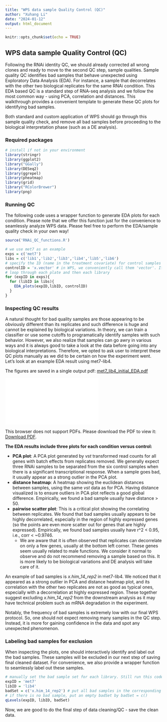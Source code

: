```yaml
---
title: "WPS data sample Quality Control (QC)"
author: "Xuhang Li"
date: "2024-01-12"
output: html_document
---
```


```r
knitr::opts_chunk$set(echo = TRUE)
```

## WPS data sample Quality Control (QC)

Following the RNAi identity QC, we should already corrected all wrong clones and ready to move to the second QC step, sample qualities. Sample quality QC identifies bad samples that behave unexpected using Exploratory Data Analysis (EDA). For instance, a sample that decorrelates with the other two biological replicates for the same RNAi condition. This EDA based QC is a standard step of RNA-seq analysis and we follow the most common way - using PCA, correlation and distances. This walkthrough provides a convenient template to generate these QC plots for identifying bad samples.

Both standard and custom application of WPS should go through this sample quality check, and remove all bad samples before proceeding to the biological interpretation phase (such as a DE analysis).

### Required packages

```r
# install if not in your environment
library(stringr)
library(ggplot2)
library("GGally") 
library(DESeq2)
library(ggrepel)
library(pheatmap)
library(grid)
library("RColorBrewer")
library(png)
```

### Running QC

The following code uses a wrapper function to generate EDA plots for each condition. Please note that we offer this function just for the convenience to seamlessly analyze WPS data. Please feel free to perform the EDA/sample quality check in your own way!

```r
source('RNAi_QC_functions.R')

# we use met7 as an example
exps = c('met7')
libs = c('lib1','lib2','lib3','lib4','lib5','lib6')
# specify the ID (name in the treatment covariate) for control samples
controlID = 'x.vector' # in WPS, we conveniently call them 'vector'. If you use another name such as "control", change it to the actual name. 
# loop through each plate and then each library 
for (expID in exps){
  for (libID in libs){
    EDA_plots(expID,libID, controlID)
  }
}
```

### Inspecting QC results

A natural thought for bad quality samples are those appearing to be obviously different than its replicates and such difference is huge and cannot be explained by biological variations. In theory, we can train a classifier or use some cutoffs to programatically identify samples with such behavior. However, we also realize that samples can go awry in various ways and it is always good to take a look at the data before going into any biological interpretations. Therefore, we opted to ask user to interpret these QC plots manually as we did to be certain on how the experiment went. Let's look at an example EDA result using met7-lib4.

The figures are saved in a single output pdf: [met7_lib4_initial_EDA.pdf](figures/met7_lib4_initial_EDA.pdf)

<object data="figures/met7_lib4_initial_EDA.pdf" type="application/pdf" width="800px" height="600px">
    <embed src="figures/met7_lib4_initial_EDA.pdf">
        <p>This browser does not support PDFs. Please download the PDF to view it: <a href="figures/met7_lib4_initial_EDA.pdf">Download PDF</a>.</p>
    </embed>
</object>

**The EDA results include three plots for each condition versus control:**

-   **PCA plot**: A PCA plot generated by *vst* transformed read counts for all genes with batch effects from replicates removed. We generally expect three RNAi samples to be separated from the six control samples when there is a significant transcriptional response. When a sample goes bad, it usually appear as a strong outlier in the PCA plot.
-   **distance heatmap**: A heatmap showing the euclidean distances between samples, using the same *vst* data as for PCA. Having distance visualized is to ensure outliers in PCA plot reflects a good global difference. Empirically, we found a bad sample usually have distance \> 50.
-   **pairwise scatter plot**: This is a critical plot showing the correlating between replicates. We found that bad samples usually appears to be highly decorrelated, especially in the region of highly expressed genes (so the points are even more scatter out for genes that are highly expressed). Empirically, we found bad samples usually have r\^2 \< 0.95, i.e., corr \< \~0.9746.
    -   We are aware that it is often observed that replicates can decorrelate on only a few genes, usually at the bottom left corner. These genes seem usually related to male functions. We consider it normal to observe and do not recommend removing a sample based on this. It is more likely to be biological variations and DE analysis will take care of it.

An example of bad samples is *x.him_14_rep2* in met7-lib4. We noticed that it appeared as a strong outlier in PCA and distance heatmap plot, and its correlation with the other two replicates are not as good as typical ones, especially with a decorrelation at highly expressed region. These together suggest excluding *x.him_14_rep2* from the downstream analysis as it may have technical problem such as mRNA degradation in the experiment.

Notably, the frequency of bad samples is extremely low with our final WPS protocol. So, one should not expect removing many samples in the QC step. Instead, it is more for gaining confidence in the data and spot any unexpected phenomenon.

### Labeling bad samples for exclusion

When inspecting the plots, one should interactively identify and label out the bad samples. These samples will be excluded in our next step of saving final cleaned dataset. For convenience, we also provide a wrapper function to seamlessly label out these samples.

```r

# manually set the bad sample set for each library. Still run this code with empty bad set even if there is no bad samples. This is to be seamless and organized. 
expID = 'met7' 
libID = 'lib4'
badSet = c('x.him_14_rep2') # put all bad samples in the corresponding library here  
# if there is no bad sample, put an empty badSet by badSet = c()
qLevels(expID, libID, badSet)
```

Now, we are good to do the final step of data cleaning/QC - save the clean data.
